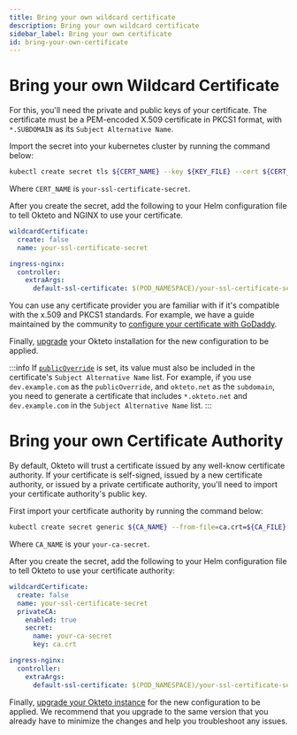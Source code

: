 ```yaml
---
title: Bring your own wildcard certificate
description: Bring your own wildcard certificate
sidebar_label: Bring your own certificate
id: bring-your-own-certificate
---
```


# Bring your own Wildcard Certificate

For this, you'll need the private and public keys of your certificate. The certificate must be a PEM-encoded X.509 certificate in PKCS1 format, with `*.SUBDOMAIN` as its `Subject Alternative Name`.

Import the secret into your kubernetes cluster by running the command below:

```bash
kubectl create secret tls ${CERT_NAME} --key ${KEY_FILE} --cert ${CERT_FILE} --namespace okteto
```
Where `CERT_NAME` is `your-ssl-certificate-secret`.

After you create the secret, add the following to your Helm configuration file to tell Okteto and NGINX to use your certificate.

```yaml title="config.yaml"
wildcardCertificate:
  create: false
  name: your-ssl-certificate-secret

ingress-nginx:
  controller:
    extraArgs:
      default-ssl-certificate: $(POD_NAMESPACE)/your-ssl-certificate-secret
```

You can use any certificate provider you are familiar with if it's compatible with the x.509 and PKCS1 standards.
For example, we have a guide maintained by the community to [configure your certificate with GoDaddy](https://community.okteto.com/t/how-do-i-bring-my-godaddy-certificate-to-okteto/578/1).

Finally, [upgrade](self-hosted/manage/upgrade.mdx) your Okteto installation for the new configuration to be applied.

:::info
If [`publicOverride`](self-hosted/helm-configuration.mdx#publicoverride) is set, its value must also be included in the certificate's `Subject Alternative Name` list. For example, if you use `dev.example.com` as the `publicOverride`, and `okteto.net` as the `subdomain`, you need to generate a certificate that includes `*.okteto.net` and `dev.example.com` in the `Subject Alternative Name` list.
:::

# Bring your own Certificate Authority

By default, Okteto will trust a certificate issued by any well-know certificate authority. If your certificate is self-signed, issued by a new certificate authority, or issued by a private certificate authority, you'll need to import your certificate authority's public key.

First import your certificate authority by running the command below:

```bash
kubectl create secret generic ${CA_NAME} --from-file=ca.crt=${CA_FILE} --namespace okteto
```
Where `CA_NAME` is your `your-ca-secret`.

After you create the secret, add the following to your Helm configuration file to tell Okteto to use your certificate authority:

```yaml title="config.yaml"
wildcardCertificate:
  create: false
  name: your-ssl-certificate-secret
  privateCA:
    enabled: true
    secret:
      name: your-ca-secret
      key: ca.crt

ingress-nginx:
  controller:
    extraArgs:
      default-ssl-certificate: $(POD_NAMESPACE)/your-ssl-certificate-secret
```

Finally, [upgrade your Okteto instance](self-hosted/manage/upgrade.mdx) for the new configuration to be applied.
We recommend that you upgrade to the same version that you already have to minimize the changes and help you troubleshoot any issues.
